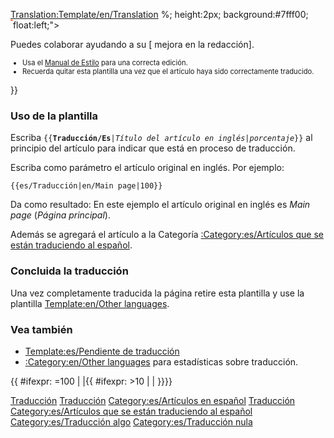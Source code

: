 <noinclude>[[Translation:Template/en/Translation]]</noinclude><noinclude> </noinclude>{{es/Metaplantilla de avisos| tipo  = estilo
| imagen= en/Translation.png
| texto = <strong>Este artículo se está traduciendo del original en inglés: <includeonly>[{{SERVER}}{{localurl:{{NAMESPACE}}:{{{1}}}|action=view}} {{{1}}}]</includeonly><noinclude>{{{1}}}</noinclude>.</strong>
<div style="font-size: 90%">
<div style="margin:auto; text-align:Left;">Porcentaje: {{{2|0}}}% aprox.
<div style="width:200px; text-align:Left; border:1px solid #aaa; padding:1px; overflow:hidden;"><span style="width:{{#expr: ({{{2|0}}}/100) * 100}}%; height:2px; background:#7fff00; float:left;">&nbsp;</span><span style="width:{{#expr: 100 - ({{{2|0}}}/100) * 100}}%; height:2px; background:#ff7f50; float:left;">&nbsp;</span></div>
</div>
Puedes colaborar ayudando a su [{{SERVER}}{{localurl:{{NAMESPACE}}:{{PAGENAME}}|action=edit}} mejora en la redacción].
</div><div style="font-size: 80%">
* Usa el [[es/Wiki/Manual de Estilo|Manual de Estilo]] para una correcta edición.
* Recuerda quitar esta plantilla una vez que el artículo haya sido correctamente traducido.</div>
}}<noinclude>

===Uso de la plantilla ===
Escriba <code><nowiki>{{</nowiki>'''Traducción/Es'''|''Título del artículo en inglés''|''porcentaje''<nowiki>}}</nowiki></code> al principio del artículo para indicar que está en proceso de traducción.
<p>Escriba como parámetro el artículo original en inglés. Por ejemplo:</p>
<pre>{{es/Traducción|en/Main page|100}}</pre>
Da como resultado:
{{es/Traducción|en/Main page|100}}
En este ejemplo el artículo original en inglés es ''Main page'' (''Página principal'').
<p>Además se agregará el artículo a la Categoría [[:Category:es/Artículos que se están traduciendo al español]].</p>

===Concluida la traducción===
Una vez completamente traducida la página retire esta plantilla y use la plantilla [[Template:en/Other languages]].

===Vea también===
*[[Template:es/Pendiente de traducción]]
*[[:Category:en/Other languages]] para estadísticas sobre traducción.

[[Category:es/Plantillas|Traducción]][[Category:es/Cajas de mensajes|Traducción]][[Category:es/Artículos en español]][[Category:es/Traducción|Traducción]]
</noinclude><includeonly>{{ #ifexpr: {{{2|0}}}=100 | |[[Category:es/Artículos que se están traduciendo al español]]{{ #ifexpr: {{{2|0}}}>10 | [[Category:es/Traducción algo]] | [[Category:es/Traducción nula]]}}}}</includeonly>